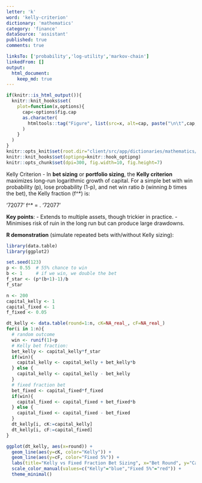 ```yaml
---
letter: 'k'
word: 'kelly-criterion'
dictionary: 'mathematics'
category: 'finance'
dataSource: 'assistant'
published: true
comments: true

linksTo: ['probability','log-utility','markov-chain']
linkedFrom: []
output:
  html_document:
    keep_md: true
---
```


```r
if(knitr::is_html_output()){
  knitr::knit_hooks$set(
    plot=function(x,options){
      cap<-options$fig.cap
      as.character(
        htmltools::tag("Figure", list(src=x, alt=cap, paste("\n\t",cap,"\n",sep="")))
      )
    }
  )
}
knitr::opts_knit$set(root.dir="client/src/app/dictionaries/mathematics/definitions")
knitr::knit_hooks$set(optipng=knitr::hook_optipng)
knitr::opts_chunk$set(dpi=300, fig.width=10, fig.height=7)
```

<a id="kelly-criterion">Kelly Criterion</a> - In **bet sizing** or **portfolio sizing**, the **Kelly criterion** maximizes long-run logarithmic growth of capital. For a simple bet with win probability \(p\), lose probability \(1-p\), and net win ratio $b$ (winning $b$ times the bet), the Kelly fraction \(f^*\) is:

'72077'
f^* = \frac{p (b+1) - 1}{b}.
'72077'

**Key points**:
- Extends to multiple assets, though trickier in practice.
- Minimises risk of ruin in the long run but can produce large drawdowns.

**R demonstration** (simulate repeated bets with/without Kelly sizing):

```r
library(data.table)
library(ggplot2)

set.seed(123)
p <- 0.55  # 55% chance to win
b <- 1     # if we win, we double the bet
f_star <- (p*(b+1)-1)/b
f_star

n <- 200
capital_kelly <- 1
capital_fixed <- 1
f_fixed <- 0.05

dt_kelly <- data.table(round=1:n, cK=NA_real_, cF=NA_real_)
for(i in 1:n){
  # random outcome
  win <- runif(1)<p
  # Kelly bet fraction:
  bet_kelly <- capital_kelly*f_star
  if(win){
    capital_kelly <- capital_kelly + bet_kelly*b
  } else {
    capital_kelly <- capital_kelly - bet_kelly
  }
  # fixed fraction bet
  bet_fixed <- capital_fixed*f_fixed
  if(win){
    capital_fixed <- capital_fixed + bet_fixed*b
  } else {
    capital_fixed <- capital_fixed - bet_fixed
  }
  dt_kelly[i, cK:=capital_kelly]
  dt_kelly[i, cF:=capital_fixed]
}

ggplot(dt_kelly, aes(x=round)) +
  geom_line(aes(y=cK, color="Kelly")) +
  geom_line(aes(y=cF, color="Fixed 5%")) +
  labs(title="Kelly vs Fixed Fraction Bet Sizing", x="Bet Round", y="Capital") +
  scale_color_manual(values=c("Kelly"="blue","Fixed 5%"="red")) +
  theme_minimal()
```

